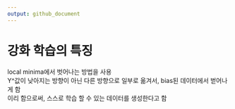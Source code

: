 ---
output: github_document
---

# 강화 학습의 특징
local minima에서 벗어나는 방법을 사용  
Y^값이 낮아지는 방향이 아닌 다른 방향으로 일부로 옮겨서, bias된 데이터에서 벋어나게 함  
이리 함으로써, 스스로 학습 할 수 있는 데이터를 생성한다고 함
